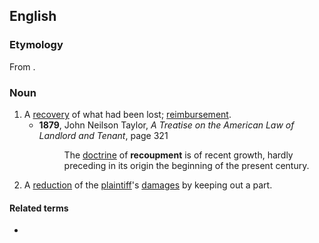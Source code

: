 ==English==

===Etymology===
From {{suffix|en|recoup|ment}}.

===Noun===
{{en-noun|~}}

# A [[recovery|recovery]] of what had been lost; [[reimbursement]].
#* '''1879''', John Neilson Taylor, ''A Treatise on the American Law of Landlord and Tenant'', page 321
#*: The [[doctrine]] of '''recoupment''' is of recent growth, hardly preceding in its origin the beginning of the present century.
# {{lb|en|legal}} A [[reduction]] of the [[plaintiff]]'s [[damages]] by keeping out a part.

====Related terms====
* {{l|en|recoup}}
